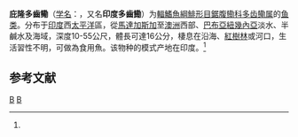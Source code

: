{{Speciesbox 
| taxon = Pellona ditchela
| image =Pellona ditchela Day 165.jpg
| status = NE
| status_system = IUCN3.1
| authority =  (Valenciennes, 1847)<ref name='id5363'>{{cite web| url =http://www.bioinfo.cn/db05/BjdwSpecies.php?action=view&id=5363| title =庇隆鳓| work =《中国动物物种编目数据库》| publisher =中国科学院微生物研究所| author =中国科学院动物研究所| accessdate =2009-04-11| deadurl =yes| archiveurl =https://web.archive.org/web/20160305083534/http://www.bioinfo.cn/db05/BjdwSpecies.php?action=view&id=5363| archivedate =2016-03-05}}</ref>
}}

'''庇隆多齒鳓'''（[[学名|学名]]：{{lang|la|''Pellona ditchela''}}，又名'''印度多齒鰳'''）为[[輻鰭魚綱|輻鰭魚綱]][[鯡形目|鯡形目]][[鋸腹鰳科|鋸腹鰳科]][[多齿鳓属|多齿鳓属]]的[[鱼类|鱼类]]。分布于[[印度|印度]]西[[太平洋|太平洋]]區，從[[馬達加斯加|馬達加斯加]]至[[澳洲|澳洲]]西部、[[巴布亞紐幾內亞|巴布亞紐幾內亞]]淡水、半鹹水及海域，深度10-55公尺，體長可達16公分，棲息在沿海、[[紅樹林|紅樹林]]或河口，生活習性不明，可做為食用魚。该物种的模式产地在印度。<ref name='id5363'/>

==参考文献==
{{reflist}}

{{Wikispecies|Pellona ditchela}}
{{Taxonbar|from=Q2702594}}

[[Category:食用魚|B]]
[[Category:多齿鰳属|B]]
